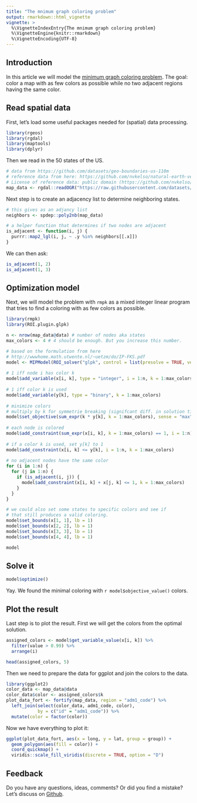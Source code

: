 ```yaml
---
title: "The mnimum graph coloring problem"
output: rmarkdown::html_vignette
vignette: >
  %\VignetteIndexEntry{The mnimum graph coloring problem}
  %\VignetteEngine{knitr::rmarkdown}
  %\VignetteEncoding{UTF-8}
---
```


## Introduction

In this article we will model the [minimum graph coloring problem](https://en.wikipedia.org/wiki/Graph_coloring). The goal: color a map with as few colors as possible while no two adjacent regions having the same color.

## Read spatial data

First, let's load some useful packages needed for (spatial) data processing.

```r
library(rgeos)
library(rgdal)
library(maptools)
library(dplyr)
```

Then we read in the 50 states of the US.

```r
# data from https://github.com/datasets/geo-boundaries-us-110m
# reference data from here: https://github.com/nvkelso/natural-earth-vector/tree/master/110m_cultural
# License of reference data: public domain (https://github.com/nvkelso/natural-earth-vector/blob/master/LICENSE.md)
map_data <- rgdal::readOGR("https://raw.githubusercontent.com/datasets/geo-boundaries-us-110m/84e946f6b1de01e2642bcdb17d5b697acb6b48c4/json/ne_110m_admin_1_states_provinces_shp_scale_rank.geojson")
```

Next step is to create an adjacency list to determine neighboring states.

```r
# this gives as an adjancy list
neighbors <- spdep::poly2nb(map_data)

# a helper function that determines if two nodes are adjacent
is_adjacent <- function(i, j) {
  purrr::map2_lgl(i, j, ~ .y %in% neighbors[[.x]])
}
```

We can then ask:
```r
is_adjacent(1, 2)
is_adjacent(1, 3)
```


## Optimization model

Next, we will model the problem with `rmpk` as a mixed integer linear program that tries to find a coloring with as few colors as possible.

```r
library(rmpk)
library(ROI.plugin.glpk)
```

```r
n <- nrow(map_data@data) # number of nodes aka states
max_colors <- 4 # 4 should be enough. But you increase this number.

# based on the formulation from here
# http://wwwhome.math.utwente.nl/~uetzm/do/IP-FKS.pdf
model <- MIPModel(ROI_solver("glpk", control = list(presolve = TRUE, verbose = TRUE)))
  
# 1 iff node i has color k
model$add_variable(x[i, k], type = "integer", i = 1:n, k = 1:max_colors, lb = 0, ub = 1)
  
# 1 iff color k is used
model$add_variable(y[k], type = "binary", k = 1:max_colors)
  
# minimize colors
# multiply by k for symmetrie breaking (signifcant diff. in solution time)
model$set_objective(sum_expr(k * y[k], k = 1:max_colors), sense = "max")
  
# each node is colored
model$add_constraint(sum_expr(x[i, k], k = 1:max_colors) == 1, i = 1:n)
  
# if a color k is used, set y[k] to 1
model$add_constraint(x[i, k] <= y[k], i = 1:n, k = 1:max_colors)
  
# no adjacent nodes have the same color
for (i in 1:n) {
  for (j in 1:n) {
    if (is_adjacent(i, j)) {
      model$add_constraint(x[i, k] + x[j, k] <= 1, k = 1:max_colors)
    }
  }
}

# we could also set some states to specific colors and see if
# that still produces a valid coloring.
model$set_bounds(x[1, 1], lb = 1)
model$set_bounds(x[2, 2], lb = 1)
model$set_bounds(x[3, 3], lb = 1)
model$set_bounds(x[4, 4], lb = 1)
```

```r
model
```


## Solve it

```r
model$optimize()
```

Yay. We found the minimal coloring with `r model$objective_value()` colors.

## Plot the result

Last step is to plot the result. First we will get the colors from the optimal solution.

```r
assigned_colors <- model$get_variable_value(x[i, k]) %>% 
  filter(value > 0.99) %>% 
  arrange(i)
```

```r
head(assigned_colors, 5)
```

Then we need to prepare the data for ggplot and join the colors to the data.

```r
library(ggplot2)
color_data <- map_data@data
color_data$color <- assigned_colors$k
plot_data_fort <- fortify(map_data, region = "adm1_code") %>% 
  left_join(select(color_data, adm1_code, color), 
            by = c("id" = "adm1_code")) %>% 
  mutate(color = factor(color))
```

Now we have everything to plot it:

```r
ggplot(plot_data_fort, aes(x = long, y = lat, group = group)) + 
  geom_polygon(aes(fill = color)) + 
  coord_quickmap() + 
  viridis::scale_fill_viridis(discrete = TRUE, option = "D")
```

## Feedback

Do you have any questions, ideas, comments? Or did you find a mistake? Let's discuss on [Github](https://github.com/dirkschumacher/rmpk/issues).
